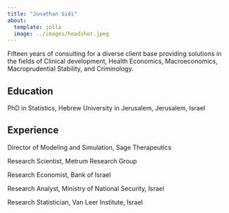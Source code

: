 ```yaml
---
title: "Jonathan Sidi"
about:
  template: jolla
  image: ../images/headshot.jpeg
---
```


Fifteen years of consulting for a diverse client base providing solutions in the fields of Clinical development, Health Economics, Macroeconomics, Macroprudential Stability, and Criminology.

## Education

PhD in Statistics, Hebrew University in Jerusalem, Jerusalem, Israel

## Experience

Director of Modeling and Simulation, Sage Therapeutics

Research Scientist, Metrum Research Group

Research Economist, Bank of Israel

Research Analyst, Ministry of National Security, Israel

Research Statistician, Van Leer Institute, Israel
